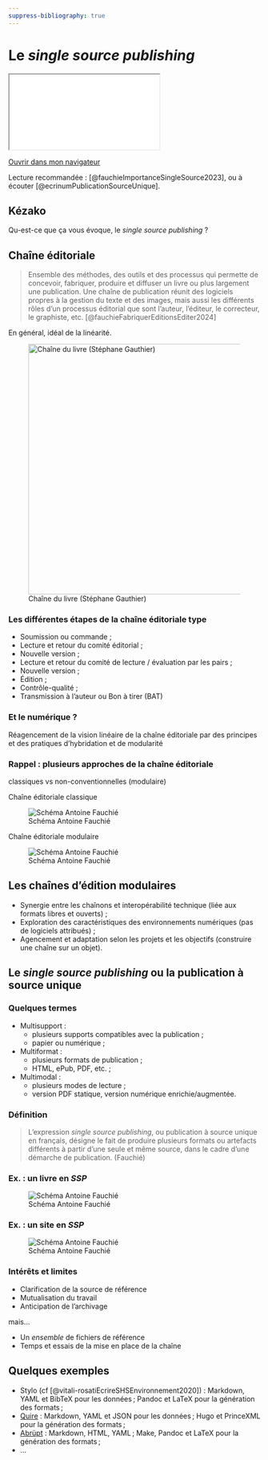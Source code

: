 ```yaml
---
suppress-bibliography: true
---
```


# Le *single source publishing*

::: {.content-visible when-format="html" unless-format="revealjs"}

```{=html}
<iframe src="_slides/single-source.html"></iframe>
```
[Ouvrir dans mon navigateur](_slides/single-source.html){target="_blank"} 

::: 

::: {.callout-tip}
Lecture recommandée : [@fauchieImportanceSingleSource2023], ou à écouter [@ecrinumPublicationSourceUnique]. 
:::

## Kézako 

Qu-est-ce que ça vous évoque, le *single source publishing* ? 

## Chaîne éditoriale 

> Ensemble des méthodes, des outils et des processus qui permette de concevoir, fabriquer, produire et diffuser un livre ou plus largement une publication. Une chaîne de publication réunit des logiciels propres à la gestion du texte et des images, mais aussi les différents rôles d’un processus éditorial que sont l’auteur, l’éditeur, le correcteur, le graphiste, etc. [@fauchieFabriquerEditionsEditer2024]

En général, idéal de la linéarité. 

</section>
<section>

![Chaîne du livre (Stéphane Gauthier)](img/chaineLivre.png){height=500}

### Les différentes étapes de la chaîne éditoriale type 

- Soumission ou commande ; 
- Lecture et retour du comité éditorial ; 
- Nouvelle version ; 
- Lecture et retour du comité de lecture / évaluation par les pairs ; 
- Nouvelle version ; 
- Édition ; 
- Contrôle-qualité ; 
- Transmission à l'auteur ou Bon à tirer (BAT)

### Et le numérique ? 

Réagencement de la vision linéaire de la chaîne éditoriale par des principes et des pratiques d'hybridation et de modularité 


### Rappel : plusieurs approches de la chaîne éditoriale 

classiques vs non-conventionnelles (modulaire)

</section>
<section>

Chaîne éditoriale classique 

![Schéma Antoine Fauchié](img/classique.png)

</section>
<section>

Chaîne éditoriale modulaire 

![Schéma Antoine Fauchié](img/modulaire.png)

## Les chaînes d'édition modulaires 

- Synergie entre les chaînons et interopérabilité technique (liée aux formats libres et ouverts) ; 
- Exploration des caractéristiques des environnements numériques (pas de logiciels attribués) ; 
- Agencement et adaptation selon les projets et les objectifs (construire une chaîne sur un objet). 


## Le *single source publishing* ou la publication à source unique 

### Quelques termes 

- Multisupport : 
    - plusieurs supports compatibles avec la publication ; 
    - papier ou numérique ; 
- Multiformat : 
    - plusieurs formats de publication ; 
    - HTML, ePub, PDF, etc. ; 
- Multimodal : 
    - plusieurs modes de lecture ; 
    - version PDF statique, version numérique enrichie/augmentée. 


### Définition 

> L’expression *single source publishing*, ou publication à source unique en français, désigne le fait de produire plusieurs formats ou artefacts différents à partir d’une seule et même source, dans le cadre d’une démarche de publication. (Fauchié)

### Ex. : un livre en *SSP* 

![Schéma Antoine Fauchié](img/ssp2.png)

### Ex. : un site en *SSP* 

![Schéma Antoine Fauchié](img/modulaire.png) 

### Intérêts et limites 

- Clarification de la source de référence
- Mutualisation du travail
- Anticipation de l'archivage

mais...

- Un *ensemble* de fichiers de référence
- Temps et essais de la mise en place de la chaîne

## Quelques exemples 

- Stylo (cf [@vitali-rosatiEcrireSHSEnvironnement2020]) : Markdown, YAML et BibTeX pour les données ; Pandoc et LaTeX pour la génération des formats ; 
- [Quire](https://gettypubs.github.io/quire/) : Markdown, YAML et JSON pour les données ; Hugo et PrinceXML pour la génération des formats ; 
- [Abrüpt](https://abrupt.cc/) : Markdown, HTML, YAML ; Make, Pandoc et LaTeX pour la génération des formats ; 
- ... 
